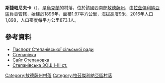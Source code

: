 {{coord|46|47|37|N|29|59|13|E|scale:30000|display=title}}

'''斯捷帕尼夫卡'''（{{lang-uk|Степанівка}}），是[[烏克蘭|烏克蘭]]的村落，位於該國西南部[[敖德薩州|敖德薩州]]，由[[拉茲傑利納亞區|拉茲傑利納亞區]]負責管轄，始建於1896年，面積1.97平方公里，海拔高度9米，2016年人口1,898，人口密度每平方公里873.1人。

==參考資料==
*[http://rozdilna-rda.odessa.gov.ua/files/rozdilna-rda/files/PASPORT/pasportstepan_vs_ko_s_l_s_ko_radi_na_01_01_2016r.pdf Паспорт Степанівської сільської ради] {{Wayback|url=http://rozdilna-rda.odessa.gov.ua/files/rozdilna-rda/files/PASPORT/pasportstepan_vs_ko_s_l_s_ko_radi_na_01_01_2016r.pdf |date=20190222182409 }}
*[http://w1.c1.rada.gov.ua/pls/z7503/A005?rdat1=01.10.2012&rf7571=23093 Степанівка] {{Wayback|url=http://w1.c1.rada.gov.ua/pls/z7503/A005?rdat1=01.10.2012&rf7571=23093 |date=20160811055905 }}
* [http://stepanovkacity.ucoz.ru Сайт Степановка] {{Wayback|url=http://stepanovkacity.ucoz.ru/ |date=20181103202109 }}
* [http://coolschool.at.ua Степанівська ЗОШ I–III ст.] {{Wayback|url=http://coolschool.at.ua/ |date=20181229075439 }}

{{DEFAULTSORT:Степанівка}}
[[Category:敖德薩州村落|Category:敖德薩州村落]]
[[Category:拉茲傑利納亞區村落|Category:拉茲傑利納亞區村落]]


{{Odessa-geo-stub}}